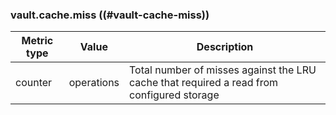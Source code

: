 ### vault.cache.miss ((#vault-cache-miss))

Metric type | Value      | Description
----------- | ---------- | -----------
counter     | operations | Total number of misses against the LRU cache that required a read from configured storage